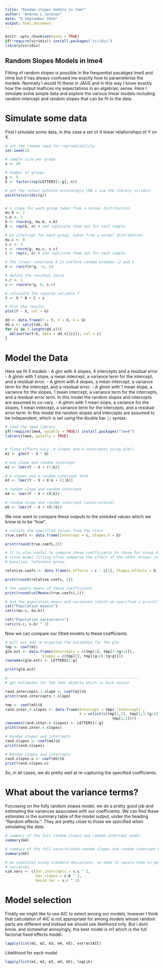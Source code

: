 ```yaml
---
title: "Random slopes models in lmer"
author: "Andrew L Jackson"
date: "9 September 2016"
output: html_document
---
```


```r
knitr::opts_chunk$set(echo = TRUE)
if(!require(viridis)) install.packages("viridis")
library(viridis)
```

## Random Slopes Models in lme4
Fitting of random slopes is possible in the frequentist pacakges lme4 and nlme but it has always confused me exactly how to parameterise the models. Normally I would fit these in JAGS and in this way I know exactly how the output mathces my expectations in an algebraic sense. Here I simulate some simple data and explore the various linear models including random intercept and random slopes that can be fit to the data.

# Simulate some data
First I simulate some data, in this case a set of 4 linear relationships of Y on X.

```r

# set the random seed for reproducibility
set.seed(1)

# sample size per group
n <- 20

# number of groups
g <- 5
G <- factor(rep(LETTERS[1:g], n))

# set the colour palette accordingly (NB i use the library viridis)
palette(viridis(g))


# a slope for each group taken from a normal distribution
mu.b <- 2
s.b <- 3
b <- rnorm(g, mu.b, s.b)
B <- rep(b, n) # and replicate them out for each sample

# an intercept for each group, taken from a normal distribution
mu.c <- 0
s.c <- 2
c <- rnorm(g, mu.c, s.c)
C <- rep(c, n) # and replicate them out for each sample

# The linear covariate X is uniform random between -2 and 2
X <- runif(n*g, -2, 2)

# define the residual noise
s.r <- 1
s <- rnorm(n*g, 0, s.r)

# calculate the reponse variable Y
Y <- X * B + C + s

# Plot the results
plot(Y ~ X, col = G)

dd <- data.frame(Y = Y, X = X, G = G)
dd.s <- split(dd, G)
for (i in 1:length(dd.s)){
  abline(lm(Y~X, data = dd.s[[i]]), col = i)
}

```

# Model the Data
Here we fit 5 models
  - A glm with 4 slopes, 4 intercepts and a residual error
  - A glmm with 1 slope, a mean intercept, a variance term for the intercept, and a residual error.
  - A glmm with 4 slopes, a mean intercept, a variance term for the intercept, and a residual error.
  - A glmm with 1 mean slope, a variance for the slopes, 1 mean intercept, a variance term for the intercepts, and a residual error term. In this model the random slopes and intercepts are assumed to co-vary.
  - A glmm with 1 mean slope, a variance for the slopes, 1 mean intercept, a variance term for the intercepts, and a residual error term. In this model the random slopes and intercepts are assumed to be independent, which is set using the double bar `||` syntax.

```r

# load the lme4 library
if(!require(lme4, quietly = TRUE)) install.packages("lme4")
library(lme4, quietly = TRUE)


# fixed effects only. 4 slopes and 4 intercepts using glm()
m1 <- glm(Y ~ X * G)

# one slope and random intercept
m2 <- lmer(Y ~ X + (1|G))

# 4 slopes and a random intercept term
m3 <- lmer(Y ~ X + X:G + (1|G))

# random slope and random intercept
m4 <- lmer(Y ~ X + (X|G))

# random slope and random intercept (uncorrelated)
m5 <- lmer(Y ~ X + (X||G))
```

We now want to compare these outputs to the simluted values which we know to to be "true".

```r
# collate the specified values from the start
true.coefs <- data.frame(Intercept = c, Slopes.X = b)

print(round(true.coefs,2))

# It is also useful to compare these coefficients to those for Group A,
# since model fitting often compares the effect of the other Groups to this
# baseline, reference group.

relative.coefs <- data.frame(G.effects = c - c[1], Slopes.effects = b - b[1])

print(round(relative.coefs, 2))

# the sample means of these coefficients
print(round(colMeans(true.coefs),2))

# and the population means and variances (which we specified a priori)
cat("Population mean\n")
cat(c(mu.c, mu.b))

cat("Population variances\n")
cat(c(s.c, s.b) ^ 2)
```

Now we can compare our fitted models to these coefficients
```r

# pull out and re-organise the estimates for the glm
tmp <- coef(m1)
glm.est <- data.frame(Intercepts = c(tmp[1], tmp[3:(g+1)]),
                 Slopes = c(tmp[2], tmp[(g+2):(g+g)]))
rownames(glm.est) <- LETTERS[1:g]

print(glm.est)

# ------------------------------------------------------------
# get estimates for the lmer objects which is much easier

rand.intercepts.1.slope <- coef(m2)$G
print(rand.intercepts.1.slope)

tmp <- coef(m3)$G
rand.inter.4.slopes <- data.frame(Intercept = tmp$`(Intercept)`,
                                  X = unlist(c(tmp[1,2], tmp[1,3:(g+1)] +
                                                 tmp[1,2])))
rownames(rand.inter.4.slopes) <- LETTERS[1:g]
print(rand.inter.4.slopes)

# Random slopes and intercepts
rand.slopes <- coef(m4)$G
print(rand.slopes)

# Random slopes and intercepts
rand.slopes.u <- coef(m5)$G
print(rand.slopes.u)
```
So, in all cases, we do pretty well at re-capturing the specified coefficients.

# What about the variance terms?
Focussing on the fully random slopes model, we do a pretty good job and estimating the variances associated with our coefficients. We can find these estimates in the summary table of the model output, under the heading "Random effects:". They are pretty close to those we specified when simulating the data.

```r
# summary of the full random slopes and random intercept model
summary(m4)

# summary of the full uncorrelated random slopes and random intercept model
summary(m5)

# we simulated using standard deviations, so need to square them to get 
# variances.
sim.vars <- c(Var.intercepts = s.c ^ 2, 
              Var.slopes = s.b ^ 2,
              Resid.Var = s.r ^ 2)

```

# Model selection
Finally we might like to use AIC to select among our models, however I think that calculation of AIC is not appropriate for among models whose random parts are different and instead we should use likelihood only. But i dont know, and somewhat annoyingly, the best model is m1 which is the full factorial fixed effects model.

```r
lapply(list(m1, m2, m3, m4, m5), extractAIC)
```

Likelihood for each model
```r
lapply(list(m1, m2, m3, m4, m5), logLik)
```



